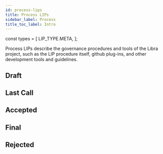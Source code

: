 ```yaml
---
id: process-lips
title: Process LIPs
sidebar_label: Process
title_toc_label: Intro
---
```


const types = [
  LIP_TYPE.META,
];

<p className="description">Process LIPs describe the governance procedures and tools of the Libra project, such as the LIP procedure itself, github plug-ins, and other development tools and guidelines.</p>

## Draft

<LIPTable 
  status={LIP_STATUS.DRAFT} 
  types={types} 
/>

## Last Call

<LIPTable 
  status={LIP_STATUS.LAST_CALL} 
  types={types} 
/>

## Accepted

<LIPTable 
  status={LIP_STATUS.ACCEPTED} 
  types={types} 
/>

## Final

<LIPTable 
  status={LIP_STATUS.FINAL} 
  types={types} 
/>

## Rejected

<LIPTable 
  status={LIP_STATUS.REJECTED} 
  types={types} 
/>
